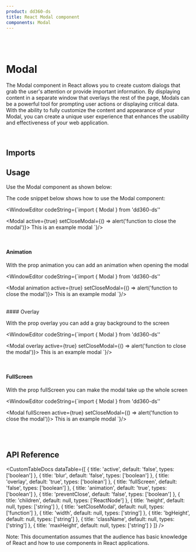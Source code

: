 ```yaml
---
product: dd360-ds
title: React Modal component
components: Modal
---
```


<br />
<br />

# <span name="floating-nav">Modal</span>

The Modal component in React allows you to create custom dialogs that grab the user's attention or provide important information. By displaying content in a
separate window that overlays the rest of the page, Modals can be a powerful tool for prompting user actions or displaying critical data. With the ability to
fully customize the content and appearance of your Modal, you can create a unique user experience that enhances the usability and effectiveness of your web
application.

<br />

## <span name="floating-nav">Imports</span>

<WindowEditor codeString="import { Modal } from 'dd360-ds'" />

## <span name="floating-nav">Usage</span>

Use the Modal component as shown below:

<ContainerComponentDoc>
    <ModalCustom hasAButton messageButtons={['Open Modal']} />
</ContainerComponentDoc>

The code snippet below shows how to use the Modal component:

<WindowEditor
    codeString={`import { Modal } from 'dd360-ds''

<Modal active={true} setCloseModal={() => alert('function to close the modal')}>
    This is an example modal
</Modal>
`}/>

<br />

#### <span name="floating-nav">Animation</span>

With the prop <span className='border border-gray-300 bg-gray-200 p-1'>animation</span> you can add an animation when opening the modal

<ContainerComponentDoc>
    <ModalCustom propsCustom={{ animation: true }} messageButtons={['Open Modal with animation', 'Open Modal whithout animation']} />
</ContainerComponentDoc>

<WindowEditor
  codeString={`import { Modal } from 'dd360-ds''

<Modal animation active={true} setCloseModal={() => alert('function to close the modal')}>
    This is an example modal
</Modal>
`}/>

<br />
#### <span name="floating-nav">Overlay</span>

With the prop <span className='border border-gray-300 bg-gray-200 p-1'>overlay</span> you can add a gray background to the screen

<ContainerComponentDoc>
    <ModalCustom propsCustom={{ overlay: true }} messageButtons={['Open Modal with overlay', 'Open Modal without overlay']} />
</ContainerComponentDoc>

<WindowEditor
     codeString={`import { Modal } from 'dd360-ds''

<Modal overlay active={true} setCloseModal={() => alert('function to close the modal')}>
    This is an example modal
</Modal>
`}/>

<br />

#### <span name="floating-nav">FullScreen</span>

With the prop <span className='border border-gray-300 bg-gray-200 p-1'>fullScreen</span> you can make the modal take up the whole screen

<ContainerComponentDoc>
    <ModalCustom propsCustom={{ fullScreen: true }} messageButtons={['Open Modal with fullScreen', 'Open Modal without fullScreen']} />
</ContainerComponentDoc>

<WindowEditor
    codeString={`import { Modal } from 'dd360-ds''

<Modal fullScreen active={true} setCloseModal={() => alert('function to close the modal')}>
    This is an example modal
</Modal>
`}/>

<br />
<br />

## <span name="floating-nav">API Reference</span>

<CustomTableDocs
    dataTable={[
        { title: 'active', default: 'false', types: ['boolean'] },
        { title: 'blur', default: 'false', types: ['boolean'] },
        { title: 'overlay', default: 'true', types: ['boolean'] },
        { title: 'fullScreen', default: 'false', types: ['boolean'] },
        { title: 'animation', default: 'true', types: ['boolean'] },
        { title: 'preventClose', default: 'false', types: ['boolean'] },
        { title: 'children', default: null, types: ['ReactNode'] },
        { title: 'height', default: null, types: ['string'] },
        { title: 'setCloseModal', default: null, types: ['function'] },
        { title: 'width', default: null, types: ['string'] },
        { title: 'bgHeight', default: null, types: ['string'] },
        { title: 'className', default: null, types: ['string'] },
        { title: 'maxHeight', default: null, types: ['string'] }
    ]}
/>

Note: This documentation assumes that the audience has basic knowledge of React and how to use components in React applications.
